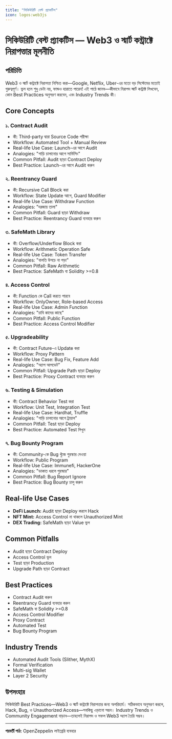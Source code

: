 ```yaml
---
title: "সিকিউরিটি বেস্ট প্র্যাকটিস"
icon: logos:web3js
---
```


# সিকিউরিটি বেস্ট প্র্যাকটিস — Web3 ও স্মার্ট কন্ট্রাক্টে নিরাপত্তার মূলনীতি

## পরিচিতি

Web3 ও স্মার্ট কন্ট্রাক্টে নিরাপত্তা নিশ্চিত করা—Google, Netflix, Uber-এর মতো বড় সিস্টেমের মতোই গুরুত্বপূর্ণ। ভুল হলে শুধু ডেটা নয়, ফান্ডও হারাতে পারেন! এই পাঠে জানব—কীভাবে নিরাপদ স্মার্ট কন্ট্রাক্ট লিখবেন, কোন Best Practices অনুসরণ করবেন, এবং Industry Trends কী।

## Core Concepts

### ১. Contract Audit
- কী: Third-party দ্বারা Source Code পরীক্ষা
- Workflow: Automated Tool + Manual Review
- Real-life Use Case: Launch-এর আগে Audit
- Analogies: "গাড়ি চালানোর আগে সার্ভিসিং"
- Common Pitfall: Audit ছাড়া Contract Deploy
- Best Practice: Launch-এর আগে Audit করুন

### ২. Reentrancy Guard
- কী: Recursive Call Block করা
- Workflow: State Update আগে, Guard Modifier
- Real-life Use Case: Withdraw Function
- Analogies: "দরজায় তালা"
- Common Pitfall: Guard ছাড়া Withdraw
- Best Practice: Reentrancy Guard ব্যবহার করুন

### ৩. SafeMath Library
- কী: Overflow/Underflow Block করা
- Workflow: Arithmetic Operation Safe
- Real-life Use Case: Token Transfer
- Analogies: "বালতি উপচে না পড়া"
- Common Pitfall: Raw Arithmetic
- Best Practice: SafeMath বা Solidity >=0.8

### ৪. Access Control
- কী: Function কে Call করতে পারবে
- Workflow: OnlyOwner, Role-based Access
- Real-life Use Case: Admin Function
- Analogies: "চাবি কাদের কাছে"
- Common Pitfall: Public Function
- Best Practice: Access Control Modifier

### ৫. Upgradeability
- কী: Contract Future-এ Update করা
- Workflow: Proxy Pattern
- Real-life Use Case: Bug Fix, Feature Add
- Analogies: "অ্যাপ আপডেট"
- Common Pitfall: Upgrade Path ছাড়া Deploy
- Best Practice: Proxy Contract ব্যবহার করুন

### ৬. Testing & Simulation
- কী: Contract Behavior Test করা
- Workflow: Unit Test, Integration Test
- Real-life Use Case: Hardhat, Truffle
- Analogies: "গাড়ি চালানোর আগে ট্রায়াল"
- Common Pitfall: Test ছাড়া Deploy
- Best Practice: Automated Test লিখুন

### ৭. Bug Bounty Program
- কী: Community-কে Bug খুঁজে পুরস্কার দেওয়া
- Workflow: Public Program
- Real-life Use Case: Immunefi, HackerOne
- Analogies: "ডাকাত ধরলে পুরস্কার"
- Common Pitfall: Bug Report Ignore
- Best Practice: Bug Bounty চালু করুন

## Real-life Use Cases
- **DeFi Launch:** Audit ছাড়া Deploy করলে Hack
- **NFT Mint:** Access Control না থাকলে Unauthorized Mint
- **DEX Trading:** SafeMath ছাড়া Value ভুল

## Common Pitfalls
- Audit ছাড়া Contract Deploy
- Access Control ভুল
- Test ছাড়া Production
- Upgrade Path ছাড়া Contract

## Best Practices
- Contract Audit করুন
- Reentrancy Guard ব্যবহার করুন
- SafeMath বা Solidity >=0.8
- Access Control Modifier
- Proxy Contract
- Automated Test
- Bug Bounty Program

## Industry Trends
- Automated Audit Tools (Slither, MythX)
- Formal Verification
- Multi-sig Wallet
- Layer 2 Security

## উপসংহার

সিকিউরিটি Best Practices—Web3 ও স্মার্ট কন্ট্রাক্টে নিরাপত্তার জন্য অপরিহার্য। সঠিকভাবে অনুসরণ করলে, Hack, Bug, ও Unauthorized Access—সবকিছু এড়ানো সম্ভব। Industry Trends ও Community Engagement বাড়ান—তাহলেই নিরাপদ ও সফল Web3 অ্যাপ তৈরি সম্ভব।

---

**পরবর্তী পাঠ:** OpenZeppelin লাইব্রেরি ব্যবহার
